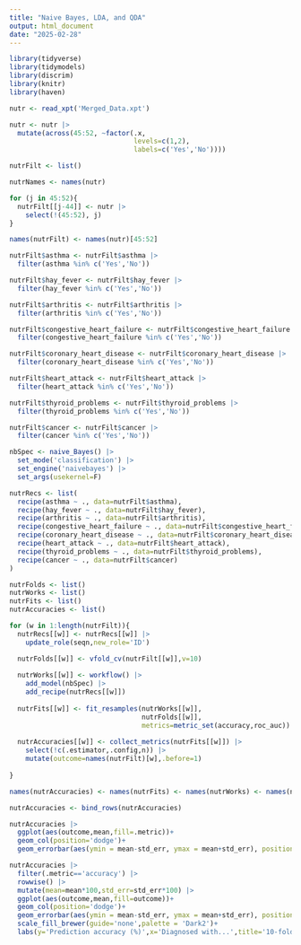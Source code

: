 ```yaml
---
title: "Naive Bayes, LDA, and QDA"
output: html_document
date: "2025-02-28"
---
```


```r
library(tidyverse)
library(tidymodels)
library(discrim)
library(knitr)
library(haven)
```

```r
nutr <- read_xpt('Merged_Data.xpt')

nutr <- nutr |> 
  mutate(across(45:52, ~factor(.x, 
                               levels=c(1,2), 
                               labels=c('Yes','No'))))

nutrFilt <- list()

nutrNames <- names(nutr)

for (j in 45:52){
  nutrFilt[[j-44]] <- nutr |> 
    select(!(45:52), j)
}

names(nutrFilt) <- names(nutr)[45:52]

nutrFilt$asthma <- nutrFilt$asthma |> 
  filter(asthma %in% c('Yes','No'))

nutrFilt$hay_fever <- nutrFilt$hay_fever |> 
  filter(hay_fever %in% c('Yes','No'))

nutrFilt$arthritis <- nutrFilt$arthritis |> 
  filter(arthritis %in% c('Yes','No'))

nutrFilt$congestive_heart_failure <- nutrFilt$congestive_heart_failure |> 
  filter(congestive_heart_failure %in% c('Yes','No'))

nutrFilt$coronary_heart_disease <- nutrFilt$coronary_heart_disease |> 
  filter(coronary_heart_disease %in% c('Yes','No'))

nutrFilt$heart_attack <- nutrFilt$heart_attack |> 
  filter(heart_attack %in% c('Yes','No'))

nutrFilt$thyroid_problems <- nutrFilt$thyroid_problems |> 
  filter(thyroid_problems %in% c('Yes','No'))

nutrFilt$cancer <- nutrFilt$cancer |> 
  filter(cancer %in% c('Yes','No'))
```

```r
nbSpec <- naive_Bayes() |>
  set_mode('classification') |>
  set_engine('naivebayes') |>
  set_args(usekernel=F)

nutrRecs <- list(
  recipe(asthma ~ ., data=nutrFilt$asthma),
  recipe(hay_fever ~ ., data=nutrFilt$hay_fever),
  recipe(arthritis ~ ., data=nutrFilt$arthritis),
  recipe(congestive_heart_failure ~ ., data=nutrFilt$congestive_heart_failure),
  recipe(coronary_heart_disease ~ ., data=nutrFilt$coronary_heart_disease),
  recipe(heart_attack ~ ., data=nutrFilt$heart_attack),
  recipe(thyroid_problems ~ ., data=nutrFilt$thyroid_problems),
  recipe(cancer ~ ., data=nutrFilt$cancer)
)

nutrFolds <- list()
nutrWorks <- list()
nutrFits <- list()
nutrAccuracies <- list()

for (w in 1:length(nutrFilt)){
  nutrRecs[[w]] <- nutrRecs[[w]] |> 
    update_role(seqn,new_role='ID')

  nutrFolds[[w]] <- vfold_cv(nutrFilt[[w]],v=10)
  
  nutrWorks[[w]] <- workflow() |> 
    add_model(nbSpec) |> 
    add_recipe(nutrRecs[[w]])
  
  nutrFits[[w]] <- fit_resamples(nutrWorks[[w]],
                                 nutrFolds[[w]],
                                 metrics=metric_set(accuracy,roc_auc))
  
  nutrAccuracies[[w]] <- collect_metrics(nutrFits[[w]]) |> 
    select(!c(.estimator,.config,n)) |> 
    mutate(outcome=names(nutrFilt)[w],.before=1)
  
}

names(nutrAccuracies) <- names(nutrFits) <- names(nutrWorks) <- names(nutrFolds) <- names(nutrRecs) <- names(nutrFilt)

nutrAccuracies <- bind_rows(nutrAccuracies)
```

```r
nutrAccuracies |> 
  ggplot(aes(outcome,mean,fill=.metric))+
  geom_col(position='dodge')+
  geom_errorbar(aes(ymin = mean-std_err, ymax = mean+std_err), position = "dodge")

nutrAccuracies |> 
  filter(.metric=='accuracy') |> 
  rowwise() |> 
  mutate(mean=mean*100,std_err=std_err*100) |> 
  ggplot(aes(outcome,mean,fill=outcome))+
  geom_col(position='dodge')+
  geom_errorbar(aes(ymin = mean-std_err, ymax = mean+std_err), position = "dodge")+
  scale_fill_brewer(guide='none',palette = 'Dark2')+
  labs(y='Prediction accuracy (%)',x='Diagnosed with...',title='10-fold cross-validated prediction accuracy by diagnosis outcome')
```
